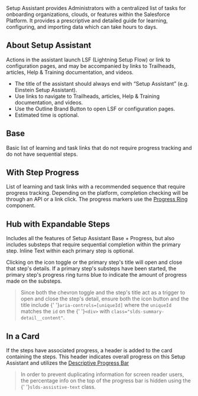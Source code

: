 
<div className="doc lead">
  Setup Assistant provides Administrators with a centralized list of tasks for
  onboarding organizations, clouds, or features within the Salesforce Platform.
  It provides a prescriptive and detailed guide for learning, configuring, and
  importing data which can take hours to days.
</div>

<CodeView exampleOnly>
  <SetupAssistant isBase stepsHaveProgress />
</CodeView>

## About Setup Assistant

Actions in the assistant launch LSF (Lightning Setup Flow) or link to configuration pages, and may be accompanied by links to Trailheads, articles, Help & Training documentation, and videos.

- The title of the assistant should always end with “Setup Assistant” (e.g. Einstein Setup Assistant).
- Use links to navigate to Trailheads, articles, Help & Training documentation, and videos.
- Use the Outline Brand Button to open LSF or configuration pages.
- Estimated time is optional.

## Base

Basic list of learning and task links that do not require progress tracking and do not have sequential steps.

<Example title="Setup Assistant Base">
  <CodeView>
    <SetupAssistant isBase />
  </CodeView>
</Example>

## With Step Progress

List of learning and task links with a recommended sequence that require progress tracking. Depending on the platform, completion checking will be through an API or a link click. The progress markers use the [Progress Ring](../progress-ring) component.

<Example title="Setup Assistant Base steps with Progress">
  <CodeView>
    <SetupAssistant isBase stepsHaveProgress />
  </CodeView>
</Example>

## Hub with Expandable Steps

Includes all the features of Setup Assistant Base + Progress, but also includes substeps that require sequential completion within the primary step. Inline Text within each primary step is optional.

Clicking on the icon toggle or the primary step's title will open and close that step's details. If a primary step's substeps have been started, the primary step's progress ring turns blue to indicate the amount of progress made on the substeps.

<Blockquote type="a11y" header="Accessibility Note">
  <p>
    Since both the chevron toggle and the step's title act as a trigger to open
and close the step's detail, ensure both the icon button and the title include
    {' '}<code>aria-controls=[uniqueId]</code> where the <code>uniqueId</code> matches the <code>id</code> on the
    {' '}<code>&lt;div&gt;</code> with <code>class="slds-summary-detail__content"</code>.
  </p>
</Blockquote>

<Example title="Setup Assistant Hub Expandable">
  <CodeView>
    <SetupAssistant stepsAreExpandable />
  </CodeView>
</Example>

## In a Card

If the steps have associated progress, a header is added to the card containing the steps. This header indicates overall progress on this Setup Assistant and utilizes the [Descriptive Progress Bar](../progress-bar)

<Blockquote type="a11y" header="Accessibility Note">
  <p>
    In order to prevent duplicating information for screen reader users, the
    percentage info on the top of the progress bar is hidden using the
    {' '}<code>slds-assistive-text</code> class.
  </p>
</Blockquote>

<Example title="Setup Assistant Hub Expandable">
  <CodeView>
    <FullSetupAssistantCard>
      <SetupAssistant stepsAreExpandable />
    </FullSetupAssistantCard>
  </CodeView>
</Example>
